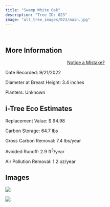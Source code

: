 ```yaml
---
title: "Swamp White Oak"
description: "Tree ID: 023"
image: "all_tree_images/023/main.jpg"
---
```


<br>

## **More Information**
::: column-margin
<center><a class="button" href="https://forms.gle/W6f5nwYxrM33hF4f7">Notice a Mistake?</a></center>
:::


Date Recorded:  9/21/2022

Diameter at Breast Height:  3.4  inches

Planters:  Unknown

## **i-Tree Eco Estimates**


 Replacement Value: $ 94.98

 Carbon Storage:  64.7  lbs

 Gross Carbon Removal:  7.4  lbs/year

 Avoided Runoff:  2.9  ft<sup>3</sup>/year

 Air Pollution Removal:  1.2  oz/year

## **Images**


 ![](all_tree_images/023/IMG_6390.jpg)

 ![](all_tree_images/023/main.jpg)
